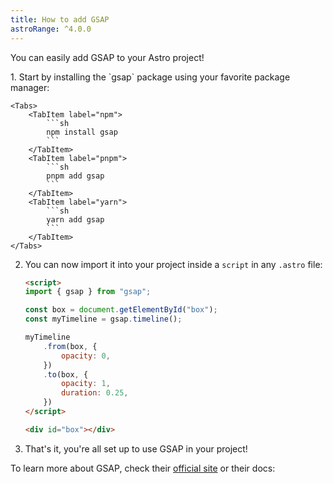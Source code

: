 ```yaml
---
title: How to add GSAP
astroRange: ^4.0.0
---
```



You can easily add GSAP to your Astro project!

<Steps>
1. Start by installing the `gsap` package using your favorite package manager:

    <Tabs>
        <TabItem label="npm">
            ```sh
            npm install gsap
            ```
        </TabItem>
        <TabItem label="pnpm">
            ```sh
            pnpm add gsap
            ```
        </TabItem>
        <TabItem label="yarn">
            ```sh
            yarn add gsap
            ```
        </TabItem>
    </Tabs>

2. You can now import it into your project inside a `script` in any `.astro` file:

    ```html title="src/components/Foo.astro" {2}
    <script>
    import { gsap } from "gsap";

    const box = document.getElementById("box");
    const myTimeline = gsap.timeline();

    myTimeline
        .from(box, {
            opacity: 0,
        })
        .to(box, {
            opacity: 1,
            duration: 0.25,
        })
    </script>

    <div id="box"></div>
    ```

3. That's it, you're all set up to use GSAP in your project! 
</Steps>


To learn more about GSAP, check their [official site](https://www.gsap.com) or their docs:

<LinkCard
    title="GSAP Documentation"
    href="https://www.gsap.com/docs/v3/"
/>
